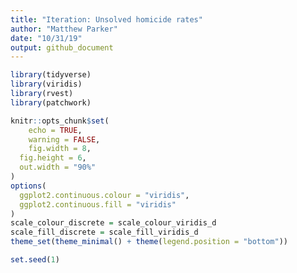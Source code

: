 ```yaml
---
title: "Iteration: Unsolved homicide rates"
author: "Matthew Parker"
date: "10/31/19"
output: github_document
---
```



```r
library(tidyverse)
library(viridis)
library(rvest)
library(patchwork)

knitr::opts_chunk$set(
	echo = TRUE,
	warning = FALSE,
	fig.width = 8, 
  fig.height = 6,
  out.width = "90%"
)
options(
  ggplot2.continuous.colour = "viridis",
  ggplot2.continuous.fill = "viridis"
)
scale_colour_discrete = scale_colour_viridis_d
scale_fill_discrete = scale_fill_viridis_d
theme_set(theme_minimal() + theme(legend.position = "bottom"))

set.seed(1)
```

